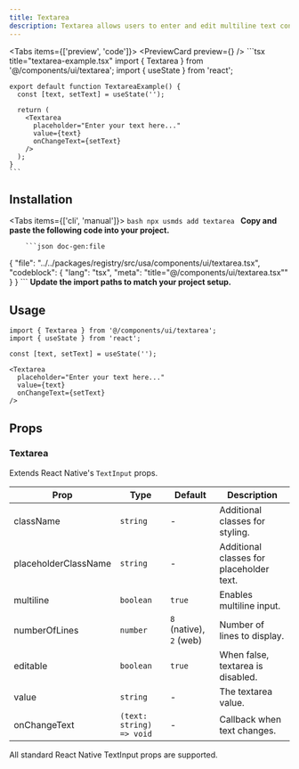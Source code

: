 ```yaml
---
title: Textarea
description: Textarea allows users to enter and edit multiline text content.
---
```



<Tabs items={['preview', 'code']}>
  <Tab value="preview">
    <PreviewCard preview={<TextareaPreview />} />
  </Tab>
  <Tab value="code">
    ```tsx title="textarea-example.tsx"
    import { Textarea } from '@/components/ui/textarea';
    import { useState } from 'react';

    export default function TextareaExample() {
      const [text, setText] = useState('');

      return (
        <Textarea
          placeholder="Enter your text here..."
          value={text}
          onChangeText={setText}
        />
      );
    }
    ```
  </Tab>
</Tabs>

## Installation

<Tabs items={['cli', 'manual']}>
  <Tab value="cli">
    ```bash
    npx usmds add textarea
    ```
  </Tab>
  <Tab value="manual">
    <Steps>
      <Step>
        **Copy and paste the following code into your project.**

        ```json doc-gen:file
{
  "file": "../../packages/registry/src/usa/components/ui/textarea.tsx",
  "codeblock": {
    "lang": "tsx",
    "meta": "title=\"@/components/ui/textarea.tsx\""
  }
}
        ```
      </Step>
      <Step>
        **Update the import paths to match your project setup.**
      </Step>
    </Steps>
  </Tab>
</Tabs>

## Usage

```tsx
import { Textarea } from '@/components/ui/textarea';
import { useState } from 'react';

const [text, setText] = useState('');

<Textarea
  placeholder="Enter your text here..."
  value={text}
  onChangeText={setText}
/>
```

## Props

### Textarea

Extends React Native's `TextInput` props.

| Prop | Type | Default | Description |
|------|------|---------|-------------|
| className | `string` | - | Additional classes for styling. |
| placeholderClassName | `string` | - | Additional classes for placeholder text. |
| multiline | `boolean` | `true` | Enables multiline input. |
| numberOfLines | `number` | `8` (native), `2` (web) | Number of lines to display. |
| editable | `boolean` | `true` | When false, textarea is disabled. |
| value | `string` | - | The textarea value. |
| onChangeText | `(text: string) => void` | - | Callback when text changes. |

All standard React Native TextInput props are supported.

